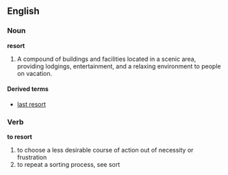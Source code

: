 ==English==
===Noun===
'''resort'''

#A compound of buildings and facilities located in a scenic area, providing lodgings, entertainment, and a relaxing environment to people on vacation.

====Derived terms====
*[[last resort]]

===Verb===
'''to resort'''

#to choose a less desirable course of action out of necessity or frustration
#to repeat a sorting process, see sort